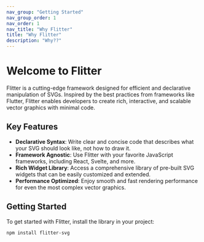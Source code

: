 ```yaml
---
nav_group: "Getting Started"
nav_group_order: 1
nav_order: 1
nav_title: "Why Flitter"
title: "Why Flitter"
description: "Why??"
---
```


# Welcome to Flitter

Flitter is a cutting-edge framework designed for efficient and declarative manipulation of SVGs. Inspired by the best practices from frameworks like Flutter, Flitter enables developers to create rich, interactive, and scalable vector graphics with minimal code.

## Key Features

- **Declarative Syntax**: Write clear and concise code that describes what your SVG should look like, not how to draw it.
- **Framework Agnostic**: Use Flitter with your favorite JavaScript frameworks, including React, Svelte, and more.
- **Rich Widget Library**: Access a comprehensive library of pre-built SVG widgets that can be easily customized and extended.
- **Performance Optimized**: Enjoy smooth and fast rendering performance for even the most complex vector graphics.

## Getting Started

To get started with Flitter, install the library in your project:

```bash
npm install flitter-svg
